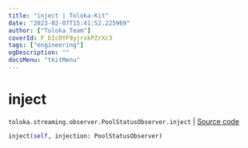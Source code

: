 ```yaml
---
title: "inject | Toloka-Kit"
date: "2023-02-07T15:41:52.225969"
author: ["Toloka Team"]
coverId: F_bIcOYF9yjrxkPZrXc3
tags: ["engineering"]
ogDescription: ""
docsMenu: "tkitMenu"
---
```


# inject
`toloka.streaming.observer.PoolStatusObserver.inject` | [Source code](https://github.com/Toloka/toloka-kit/blob/v1.1.3/src/streaming/observer.py#L195)

```python
inject(self, injection: PoolStatusObserver)
```